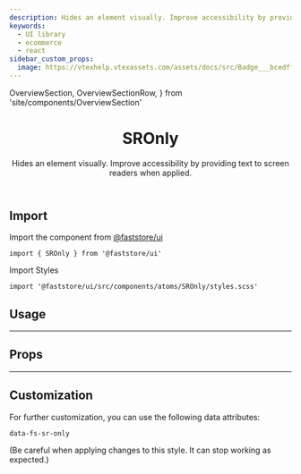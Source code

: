 ```yaml
---
description: Hides an element visually. Improve accessibility by providing text to screen readers when applied.
keywords:
  - UI library
  - ecommerce
  - react
sidebar_custom_props:
  image: https://vtexhelp.vtexassets.com/assets/docs/src/Badge___bcedffeb307527c1606be224a7fb5ac1.png
---
```


  OverviewSection,
  OverviewSectionRow,
} from 'site/components/OverviewSection'

<header>

# SROnly

Hides an element visually. Improve accessibility by providing text to
screen readers when applied.

</header>

## Import

Import the component from <a href="https://www.faststore.dev/reference/ui/get-started-faststore-ui">@faststore/ui</a>

```tsx copy
import { SROnly } from '@faststore/ui'
```

Import Styles

```tsx copy
import '@faststore/ui/src/components/atoms/SROnly/styles.scss'
```

## Usage

<OverviewSection>
  <SROnly text="visually hidden text" />
</OverviewSection>

---

## Props

<PropsSection name="SROnly" />

---

## Customization

For further customization, you can use the following data attributes:

`data-fs-sr-only`

(Be careful when applying changes to this style. It can stop working as expected.)
